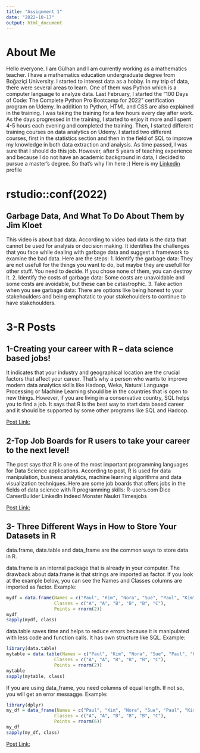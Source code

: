 ```yaml
---
title: "Assignment 1"
date: "2022-10-17"
output: html_document
---
```


# About Me
Hello everyone. I am Gülhan and I am currently working as a mathematics teacher. I have a mathematics education undergraduate degree from Boğaziçi University. I started to interest data as a hobby. In my trip of data, there were several areas to learn. One of them was Python which is a computer language to analyze data. Last February, I started the "100 Days of Code: The Complete Python Pro Bootcamp for 2022" certification program on Udemy. In addition to Python, HTML and CSS are also explained in the training. I was taking the training for a few hours every day after work. As the days progressed in the training, I started to enjoy it more and I spent 4-5 hours each evening and completed the training. Then, I started different training courses on data analytics on Udemy. I started two different courses, first in the statistics section and then in the field of SQL to improve my knowledge in both data extraction and analysis. As time passed, I was sure that I should do this job. However, after 5 years of teaching experience and because I do not have an academic background in data, I decided to pursue a master's degree. So that's why I'm here :)
Here is my [Linkedin](https://www.linkedin.com/in/g%C3%BClhan-demirel-75a026bb/) profile


# rstudio::conf(2022)
## Garbage Data, And What To Do About Them by Jim Kloet
This video is about bad data. According to video bad data is the data that cannot be used for analysis or decision making. It identifies the challenges that you face while dealing with garbage data and suggest a framework to examine the bad data.
Here are the steps:
1. Identify the garbage data: They are not usefull for the things you want to do, but maybe they are usefull for other stuff. You need to decide. If you chose none of them, you can destroy it.
2. Identify the costs of garbage data: Some costs are unavoidable and some costs are avoidable, but these can be catastrophic.
3. Take action when you see garbage data: There are options like being honest to your stakehoulders and being emphatatic to your stakehoulders to continue to have stakehoulders.

# 3-R Posts
## 1-Creating your career with R – data science based jobs!
It indicates that your industry and geographical location are the crucial factors that affect your career. That's why a person who wants to improve modern data analytics skills like Hadoop, Weka, Natural Language Processing or Machine Learning should be in the countries that is open to new things. However, if you are living in a conservative country, SQL helps you to find a job. It says that R is the best way to start data based career and it should be supported by some other programs like SQL and Hadoop.

[Post Link:](http://r-tutorials.com/creating-your-career-with-r-data-science-based-jobs/)

## 2-Top Job Boards for R users to take your career to the next level!
The post says that R is one of the most important programming languages for Data Science applications. According to post, R is used for data manipulation, business analytics, machine learning algorithms and data visualization techniques. 
Here are some job boards that offers jobs in the fields of data science with R programming skills:
R-users.com
Dice
CareerBuilder
LinkedIn
Indeed
Monster
Naukri
Timesjobs

[Post Link:](https://www.r-users.com/blog/)

## 3- Three Different Ways in How to Store Your Datasets in R
data.frame, data.table and data_frame are the common ways to store data in R. 

data.frame is an internal package that is already in your computer. The drawback about data.frame is that strings are imported as factor. If you look at the example below, you can see the Names and Classes columns are imported as factor.
Example:
```r
mydf = data.frame(Names = c("Paul", "Kim", "Nora", "Sue", "Paul", "Kim"),
                  Classes = c("A", "A", "B", "B", "B", "C"),
                  Points = rnorm(2)) 
mydf
sapply(mydf, class)
```

data.table saves time and helps to reduce errors because it is manipulated with less code and function calls. It has own structure like SQL.
Example:
```r
library(data.table)
mytable = data.table(Names = c("Paul", "Kim", "Nora", "Sue", "Paul", "Kim"),
                  Classes = c("A", "A", "B", "B", "B", "C"),
                  Points = rnorm(2)) 
mytable 
sapply(mytable, class)
```

If you are using data_frame, you need columns of equal length. If not so, you will get an error messagge.
Example:
```r
library(dplyr)
my_df = data_frame(Names = c("Paul", "Kim", "Nora", "Sue", "Paul", "Kim"),
                  Classes = c("A", "A", "B", "B", "B", "C"),
                  Points = rnorm(6)) 
my_df                  
sapply(my_df, class)

```
[Post Link:](http://r-tutorials.com/different-ways-store-datasets-r/)
